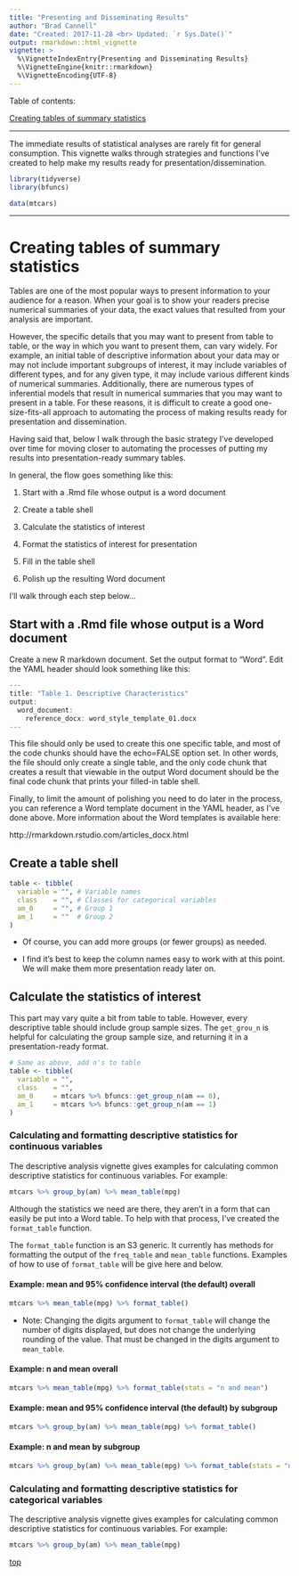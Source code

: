 ```yaml
---
title: "Presenting and Disseminating Results"
author: "Brad Cannell"
date: "Created: 2017-11-28 <br> Updated: `r Sys.Date()`"
output: rmarkdown::html_vignette
vignette: >
  %\VignetteIndexEntry{Presenting and Disseminating Results}
  %\VignetteEngine{knitr::rmarkdown}
  %\VignetteEncoding{UTF-8}
---
```


Table of contents:

[Creating tables of summary statistics](#stat-tables)

-------------------------------------------------------------------------------

The immediate results of statistical analyses are rarely fit for general consumption. This vignette walks through strategies and functions I've created to help make my results ready for presentation/dissemination.

```r
library(tidyverse)
library(bfuncs)
```

```r
data(mtcars)
```




-------------------------------------------------------------------------------

# Creating tables of summary statistics {#stat-tables}

Tables are one of the most popular ways to present information to your audience for a reason. When your goal is to show your readers precise numerical summaries of your data, the exact values that resulted from your analysis are important.

However, the specific details that you may want to present from table to table, or the way in which you want to present them, can vary widely. For example, an initial table of descriptive information about your data may or may not include important subgroups of interest, it may include variables of different types, and for any given type, it may include various different kinds of numerical summaries. Additionally, there are numerous types of inferential models that result in numerical summaries that you may want to present in a table. For these reasons, it is difficult to create a good one-size-fits-all approach to automating the process of making results ready for presentation and dissemination.

Having said that, below I walk through the basic strategy I’ve developed over time for moving closer to automating the processes of putting my results into presentation-ready summary tables.

In general, the flow goes something like this:

1. Start with a .Rmd file whose output is a word document

2. Create a table shell

3. Calculate the statistics of interest

4. Format the statistics of interest for presentation

5. Fill in the table shell

6. Polish up the resulting Word document

I’ll walk through each step below…




## Start with a .Rmd file whose output is a Word document

Create a new R markdown document. Set the output format to "Word". Edit the YAML header should look something like this:

```r

---
title: "Table 1. Descriptive Characteristics"
output:
  word_document:
    reference_docx: word_style_template_01.docx
---

```

This file should only be used to create this one specific table, and most of the code chunks should have the echo=FALSE option set. In other words, the file should only create a single table, and the only code chunk that creates a result that viewable in the output Word document should be the final code chunk that prints your filled-in table shell.

Finally, to limit the amount of polishing you need to do later in the process, you can reference a Word template document in the YAML header, as I've done above. More information about the Word templates is available here:

http://rmarkdown.rstudio.com/articles_docx.html




## Create a table shell

```r
table <- tibble(
  variable = "", # Variable names
  class    = "", # Classes for categorical variables
  am_0     = "", # Group 1
  am_1     = ""  # Group 2
)
```

* Of course, you can add more groups (or fewer groups) as needed.

* I find it's best to keep the column names easy to work with at this point. We will make them more presentation ready later on.




## Calculate the statistics of interest

This part may vary quite a bit from table to table. However, every descriptive table should include group sample sizes. The `get_grou_n` is helpful for calculating the group sample size, and returning it in a presentation-ready format.

```r
# Same as above, add n's to table
table <- tibble(
  variable = "",
  class    = "",
  am_0     = mtcars %>% bfuncs::get_group_n(am == 0),
  am_1     = mtcars %>% bfuncs::get_group_n(am == 1)
)
```




### Calculating and formatting descriptive statistics for continuous variables

The descriptive analysis vignette gives examples for calculating common descriptive statistics for continuous variables. For example: 

```r
mtcars %>% group_by(am) %>% mean_table(mpg)
```

Although the statistics we need are there, they aren't in a form that can easily be put into a Word table. To help with that process, I've created the `format_table` function.

The `format_table` function is an S3 generic. It currently has methods for formatting the output of the `freq_table` and `mean_table` functions. Examples of how to use of `format_table` will be give here and below.

#### Example: mean and 95% confidence interval (the default) overall

```r
mtcars %>% mean_table(mpg) %>% format_table()
```

* Note: Changing the digits argument to `format_table` will change the number of digits displayed, but does not change the underlying rounding of the value. That must be changed in the digits argument to `mean_table`.

#### Example: n and mean overall

```r
mtcars %>% mean_table(mpg) %>% format_table(stats = "n and mean")
```

#### Example: mean and 95% confidence interval (the default) by subgroup

```r
mtcars %>% group_by(am) %>% mean_table(mpg) %>% format_table()
```

#### Example: n and mean by subgroup

```r
mtcars %>% group_by(am) %>% mean_table(mpg) %>% format_table(stats = "n and mean")
```




### Calculating and formatting descriptive statistics for categorical variables

The descriptive analysis vignette gives examples for calculating common descriptive statistics for continuous variables. For example: 

```r
mtcars %>% group_by(am) %>% mean_table(mpg)
```

[top](#top)
















